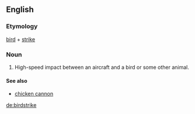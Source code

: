 ==English==
===Etymology===
[[bird]] + [[strike]]

===Noun===
{{en-noun}}

# High-speed impact between an aircraft and a bird or some other animal.

====See also====
* [[chicken cannon]]

[[de:birdstrike]]